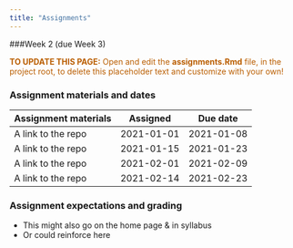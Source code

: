 ```yaml
---
title: "Assignments"
---
```


###Week 2 (due Week 3)




<p style="color: #ba5e00"><b>TO UPDATE THIS PAGE:</b> Open and edit the <b>assignments.Rmd</b> file, in the project root, to delete this placeholder text and customize with your own!</p>

### Assignment materials and dates

| Assignment materials | Assigned   | Due date   |
|----------------------|------------|------------|
| A link to the repo   | 2021-01-01 | 2021-01-08 |
| A link to the repo   | 2021-01-15 | 2021-01-23 |
| A link to the repo   | 2021-02-01 | 2021-02-09 |
| A link to the repo   | 2021-02-14 | 2021-02-23 |

### Assignment expectations and grading

- This might also go on the home page & in syllabus
- Or could reinforce here

### 
